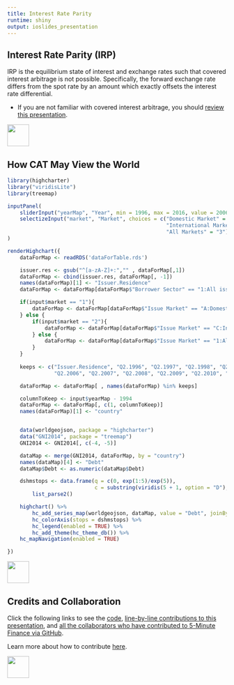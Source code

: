 ```yaml
---
title: Interest Rate Parity
runtime: shiny
output: ioslides_presentation
---
```


## Interest Rate Parity (IRP)

IRP is the equilibrium state of interest and exchange rates such that covered interest arbitrage is not possible.  Specifically, the forward exchange rate differs from the spot rate by an amount which exactly offsets the interest rate differential.

-  If you are not familiar with covered interest arbitrage, you should [review this presentation](http://www.5minutefinance.org/concepts/foreign-exchange-arbitrage).

<div class="MIfooter"><img src="mi.png" style="height:50px;"></div> 





## How CAT May View the World

<!-- app of expected currency depreciation by country -->


<!-- this is the app from the USAID presentation -- adapt for CAT -->
```r

library(highcharter)
library("viridisLite")
library(treemap)

inputPanel(
    sliderInput("yearMap", "Year", min = 1996, max = 2016, value = 2006, step = 1, animate = TRUE, sep = ""),
    selectizeInput("market", "Market", choices = c("Domestic Market" = "1",
                                                   "International Market" = "2",
                                                   "All Markets" = "3"))
)

renderHighchart({
    dataForMap <- readRDS('dataForTable.rds')

    issuer.res <- gsub("^[a-zA-Z]+:","" , dataForMap[,1])
    dataForMap <- cbind(issuer.res, dataForMap[, -1])
    names(dataForMap)[1] <- "Issuer.Residence"
    dataForMap <- dataForMap[dataForMap$"Borrower Sector" == "1:All issuers", ]

    if(input$market == "1"){
        dataForMap <- dataForMap[dataForMap$"Issue Market" == "A:Domestic market", ]
    } else {
        if(input$market == "2"){
            dataForMap <- dataForMap[dataForMap$"Issue Market" == "C:International markets", ]
        } else {
            dataForMap <- dataForMap[dataForMap$"Issue Market" == "1:All markets", ]
        }
    }
    
    keeps <- c("Issuer.Residence", "Q2.1996", "Q2.1997", "Q2.1998", "Q2.1999", "Q2.2000", "Q2.2001", "Q2.2002", "Q2.2003", "Q2.2004", "Q2.2005",
               "Q2.2006", "Q2.2007", "Q2.2008", "Q2.2009", "Q2.2010", "Q2.2011", "Q2.2012", "Q2.2013", "Q2.2014", "Q2.2015", "Q2.2016")

    dataForMap <- dataForMap[ , names(dataForMap) %in% keeps]

    columnToKeep <- input$yearMap - 1994
    dataForMap <- dataForMap[, c(1, columnToKeep)]
    names(dataForMap)[1] <- "country"


    data(worldgeojson, package = "highcharter")
    data("GNI2014", package = "treemap")
    GNI2014 <- GNI2014[, c(-4, -5)]

    dataMap <- merge(GNI2014, dataForMap, by = "country")
    names(dataMap)[4] <- "Debt"
    dataMap$Debt <- as.numeric(dataMap$Debt)

    dshmstops <- data.frame(q = c(0, exp(1:5)/exp(5)),
                            c = substring(viridis(5 + 1, option = "D"), 0, 7)) %>% 
        list_parse2()

    highchart() %>% 
        hc_add_series_map(worldgeojson, dataMap, value = "Debt", joinBy = "iso3") %>% 
        hc_colorAxis(stops = dshmstops) %>% 
        hc_legend(enabled = TRUE) %>% 
        hc_add_theme(hc_theme_db()) %>% 
    hc_mapNavigation(enabled = TRUE)

})
```


<div class="MIfooter"><img src="mi.png" style="height:50px;"></div> 


## Credits and Collaboration

Click the following links to see the [code](https://github.com/FinancialMarkets/5MinuteFinance/blob/master/Foreign_exchange/IRP/IRP.Rmd), [line-by-line contributions to this presentation](https://github.com/FinancialMarkets/5MinuteFinance/blame/master/Foreign_exchange/IRP/IRP.Rmd), and [all the collaborators who have contributed to 5-Minute Finance via GitHub](https://github.com/FinancialMarkets/5MinuteFinance/graphs/contributors).

Learn more about how to contribute [here](http://www.5minutefinance.org/how-to-contribute).


<div class="MIfooter"><img src="mi.png" style="height:50px;"></div> 
